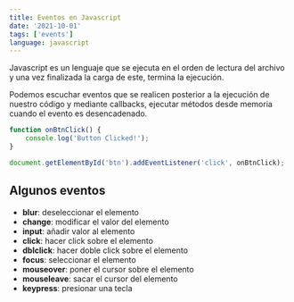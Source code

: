 ```yaml
---
title: Eventos en Javascript
date: '2021-10-01'
tags: ['events']
language: javascript
---
```



Javascript es un lenguaje que se ejecuta en el orden de lectura del archivo y una vez finalizada la carga de este, termina la ejecución.

Podemos escuchar eventos que se realicen posterior a la ejecución de nuestro código y mediante callbacks, ejecutar métodos desde memoria cuando el evento es desencadenado.

```javascript
function onBtnClick() {
    console.log('Button Clicked!');
}

document.getElementById('btn').addEventListener('click', onBtnClick);
```

## Algunos eventos

- **blur**: deseleccionar el elemento
- **change**: modificar el valor del elemento
- **input**: añadir valor al elemento
- **click**: hacer click sobre el elemento
- **dblclick**: hacer doble click sobre el elemento
- **focus**: seleccionar el elemento
- **mouseover**: poner el cursor sobre el elemento
- **mouseleave**: sacar el cursor del elemento
- **keypress**: presionar una tecla